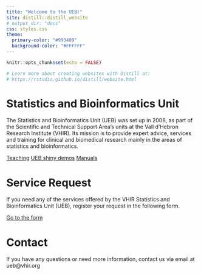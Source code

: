 ---
title: "Welcome to the UEB!"
site: distill::distill_website
# output_dir: "docs"
css: styles.css
theme:
  primary-color: "#993489"
  background-color: "#FFFFFF"
---

```{r setup, include=FALSE}
knitr::opts_chunk$set(echo = FALSE)

# Learn more about creating websites with Distill at:
# https://rstudio.github.io/distill/website.html

```



# Statistics and Bioinformatics Unit

The Statistics and Bioinformatics Unit (UEB) was set up in 2008, as part of the Scientific and Technical Support Area’s units at the Vall d’Hebron Research Institute (VHIR). Its mission is to provide expert advice, services and training for clinical and biomedical research mainly in the areas of statistics and bioinformatics.

<!-- # We do -->

<!-- Puedes acceder a las siguientes secciones haciendo clic en los botones a continuación: -->


<a href="teaching_new_v2.html" target="_blank" class="button-custom">Teaching</a> <a href="https://ueb-vhir.shinyapps.io/zz_dashboard/"  target="_blank" class="button-custom">UEB shiny demos</a> <a href="https://uebvhir.github.io/teaching" target="_blank" class="button-custom">Manuals</a>


# Service Request

If you need any of the services offered by the VHIR Statistics and Bioinformatics Unit (UEB), register your request in the following form.

  <!-- <a href="https://plataformes.vhir.org/extranet/webUEB/Alta.aspx" class="btn btn-primary" style="background-color: #993489; color: white; padding: 10px 20px; text-decoration: none; border-radius: 5px; margin-left: 10px;">Go to the form</a> -->

<a href="https://plataformes.vhir.org/extranet/webUEB/Alta.aspx" target="_blank" class="button">Go to the form</a>

# Contact

If you have any questions or need more information, contact us via email at ueb@vhir.org

